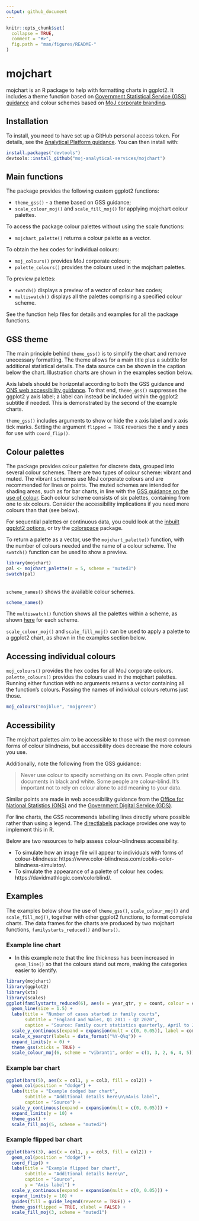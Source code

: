 ```yaml
---
output: github_document
---
```


<!-- README.md is generated from README.Rmd. Please edit that file -->

```r
knitr::opts_chunk$set(
  collapse = TRUE,
  comment = "#>",
  fig.path = "man/figures/README-"
)
```

# mojchart

<!-- badges: start -->
<!-- badges: end -->

mojchart is an R package to help with formatting charts in ggplot2. It includes a theme function based on [Government Statistical Service (GSS) guidance](https://gss.civilservice.gov.uk/policy-store/introduction-to-data-visualisation/) and colour schemes based on [MoJ corporate branding](https://intranet.justice.gov.uk/guidance/communications/branding-templates/). 


## Installation

To install, you need to have set up a GitHub personal access token. For details, see the [Analytical Platform guidance](https://user-guidance.services.alpha.mojanalytics.xyz/github.html#private-r-packages-on-github-pat-authentication). You can then install with:

``` r
install.packages("devtools")
devtools::install_github("moj-analytical-services/mojchart")
```


## Main functions

The package provides the following custom ggplot2 functions:\

* `theme_gss()` - a theme based on GSS guidance;\
* `scale_colour_moj()` and `scale_fill_moj()` for applying mojchart colour palettes.

To access the package colour palettes without using the scale functions:\

* `mojchart_palette()` returns a colour palette as a vector.\

To obtain the hex codes for individual colours:\

* `moj_colours()` provides MoJ corporate colours;\
* `palette_colours()` provides the colours used in the mojchart palettes.\

To preview palettes:

* `swatch()` displays a preview of a vector of colour hex codes;
* `multiswatch()` displays all the palettes comprising a specified colour scheme.

See the function help files for details and examples for all the package functions.


## GSS theme

The main principle behind `theme_gss()` is to simplify the chart and remove unecessary formatting. The theme allows for a main title plus a subtitle for additional statistical details. The data source can be shown in the caption below the chart. Illustration charts are shown in the examples section below.

Axis labels should be horizontal according to both the GSS guidance and [ONS web accessibility guidance](https://style.ons.gov.uk/writing-for-the-web/web-accessibility/accessible-charts/). To that end, `theme_gss()` suppresses the ggplot2 y axis label; a label can instead be included within the ggplot2 subtitle if needed. This is demonstrated by the second of the example charts.

`theme_gss()` includes arguments to show or hide the x axis label and x axis tick marks. Setting the argument `flipped = TRUE` reverses the x and y axes for use with `coord_flip()`.


## Colour palettes

The package provides colour palettes for discrete data, grouped into several colour schemes. There are two types of colour scheme: vibrant and muted. The vibrant schemes use MoJ corporate colours and are recommended for lines or points. The muted schemes are intended for shading areas, such as for bar charts, in line with the [GSS guidance on the use of colour](https://gss.civilservice.gov.uk/policy-store/introduction-to-data-visualisation/#section-9). Each colour scheme consists of six palettes, containing from one to six colours. Consider the accessibility implications if you need more colours than that (see below).

For sequential palettes or continuous data, you could look at the [inbuilt ggplot2 options](https://ggplot2-book.org/scale-colour.html), or try the [colorspace](https://cran.r-project.org/web/packages/colorspace/vignettes/colorspace.html) package.

To return a palette as a vector, use the `mojchart_palette()` function, with the number of colours needed and the name of a colour scheme. The `swatch()` function can be used to show a preview.

```r
library(mojchart)
pal <- mojchart_palette(n = 5, scheme = "muted3")
swatch(pal)
```

\ \
`scheme_names()` shows the available colour schemes.

```r
scheme_names()
```

The `multiswatch()` function shows all the palettes within a scheme, as shown [here](man/additional-documentation/schemes.md) for each scheme.

`scale_colour_moj()` and `scale_fill_moj()` can be used to apply a palette to a ggplot2 chart, as shown in the examples section below.


## Accessing individual colours

`moj_colours()` provides the hex codes for all MoJ corporate colours. `palette_colours()` provides the colours used in the mojchart palettes. Running either function with no arguments returns a vector containing all the function's colours. Passing the names of individual colours returns just those.

```r
moj_colours("mojblue", "mojgreen")
```


## Accessibility

The mojchart palettes aim to be accessible to those with the most common forms of colour blindness, but accessibility does decrease the more colours you use.

Additionally, note the following from the GSS guidance:

> Never use colour to specify something on its own. People often print documents in black and white. Some people are colour-blind. It’s important not to rely on colour alone to add meaning to your data.

Similar points are made in web accessibility guidance from the [Office for National Statistics (ONS)](https://style.ons.gov.uk/writing-for-the-web/web-accessibility/accessible-charts/) and the [Government Digital Service (GDS)](https://www.gov.uk/service-manual/helping-people-to-use-your-service/understanding-wcag).

For line charts, the GSS recommends labelling lines directly where possible rather than using a legend. The [directlabels](http://directlabels.r-forge.r-project.org/) package provides one way to implement this in R.

Below are two resources to help assess colour-blindness accessibility.\

* To simulate how an image file will appear to individuals with forms of colour-blindness:
https://www.color-blindness.com/coblis-color-blindness-simulator/.
* To simulate the appearance of a palette of colour hex codes:
https://davidmathlogic.com/colorblind/.


## Examples

The examples below show the use of `theme_gss()`, `scale_colour_moj()` and `scale_fill_moj()`, together with other ggplot2 functions, to format complete charts. The data frames for the charts are produced by two mojchart functions, `familystarts_reduced()` and `bars()`.

### Example line chart

* In this example note that the line thickness has been increased in `geom_line()` so that the colours stand out more, making the categories easier to identify.

```r
library(mojchart)
library(ggplot2)
library(xts)
library(scales)
ggplot(familystarts_reduced(6), aes(x = year_qtr, y = count, colour = case_type)) +
  geom_line(size = 1.5) +
  labs(title = "Number of cases started in family courts",
       subtitle = "England and Wales, Q1 2011 - Q2 2020",
       caption = "Source: Family court statistics quarterly, April to June 2020 (table 1)") +
  scale_y_continuous(expand = expansion(mult = c(0, 0.05)), label = comma) +
  scale_x_yearqtr(labels = date_format("%Y-Q%q")) +
  expand_limits(y = 0) +
  theme_gss(xticks = TRUE) +
  scale_colour_moj(6, scheme = "vibrant1", order = c(1, 3, 2, 6, 4, 5))
```

### Example bar chart

```r
ggplot(bars(5), aes(x = col1, y = col3, fill = col2)) +
  geom_col(position = "dodge") +
  labs(title = "Example dodged bar chart",
       subtitle = "Additional details here\n\nAxis label",
       caption = "Source") +
  scale_y_continuous(expand = expansion(mult = c(0, 0.05))) +
  expand_limits(y = 10) +
  theme_gss() +
  scale_fill_moj(5, scheme = "muted2")
```

### Example flipped bar chart

```r
ggplot(bars(3), aes(x = col1, y = col3, fill = col2)) +
  geom_col(position = "dodge") +
  coord_flip() +
  labs(title = "Example flipped bar chart",
       subtitle = "Additional details here\n",
       caption = "Source",
       y = "Axis label") +
  scale_y_continuous(expand = expansion(mult = c(0, 0.05))) +
  expand_limits(y = 10) +
  guides(fill = guide_legend(reverse = TRUE)) +
  theme_gss(flipped = TRUE, xlabel = FALSE) +
  scale_fill_moj(3, scheme = "muted1")
```
